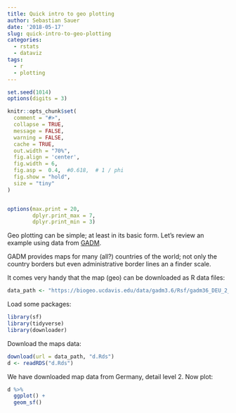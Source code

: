 ```yaml
---
title: Quick intro to geo plotting
author: Sebastian Sauer
date: '2018-05-17'
slug: quick-intro-to-geo-plotting
categories:
  - rstats
  - dataviz
tags:
  - r
  - plotting
---
```


```r
set.seed(1014)
options(digits = 3)

knitr::opts_chunk$set(
  comment = "#>",
  collapse = TRUE,
  message = FALSE,
  warning = FALSE,
  cache = TRUE,
  out.width = "70%",
  fig.align = 'center',
  fig.width = 6,
  fig.asp =  0.4,  #0.618,  # 1 / phi
  fig.show = "hold",
  size = "tiny"
)


options(max.print = 20,
        dplyr.print_max = 7,
        dplyr.print_min = 3)

```


Geo plotting can be simple; at least in its basic form. Let's review an example using data from [GADM](https://gadm.org/index.html).

GADM provides maps for many (all?) countries of the world; not only the country borders but even administrative border lines an a finder scale.

It comes very handy that the map (geo) can be downloaded as R data files:

```r
data_path <- "https://biogeo.ucdavis.edu/data/gadm3.6/Rsf/gadm36_DEU_2_sf.rds"
```

Load some packages:


```r
library(sf)
library(tidyverse)
library(downloader)
```


Download the maps data:

```r
download(url = data_path, "d.Rds")
d <- readRDS("d.Rds")
```


We have downloaded map data from Germany, detail level 2. Now plot:

```r
d %>% 
  ggplot() + 
  geom_sf()
```


